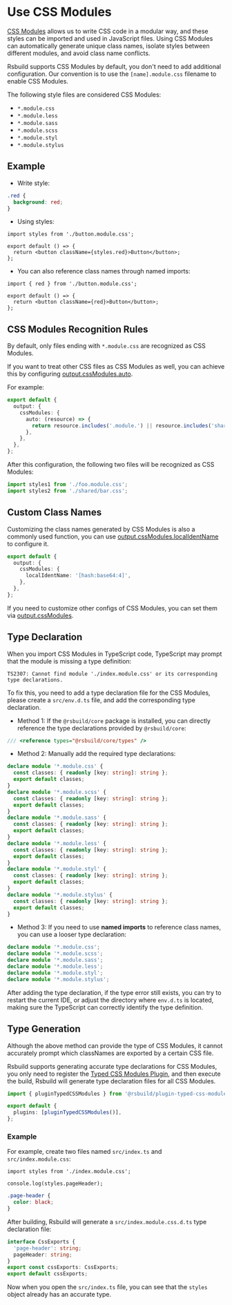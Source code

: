 # Use CSS Modules

[CSS Modules](https://github.com/css-modules/css-modules) allows us to write CSS code in a modular way, and these styles can be imported and used in JavaScript files. Using CSS Modules can automatically generate unique class names, isolate styles between different modules, and avoid class name conflicts.

Rsbuild supports CSS Modules by default, you don't need to add additional configuration. Our convention is to use the `[name].module.css` filename to enable CSS Modules.

The following style files are considered CSS Modules:

- `*.module.css`
- `*.module.less`
- `*.module.sass`
- `*.module.scss`
- `*.module.styl`
- `*.module.stylus`

## Example

- Write style:

```css title="button.module.css"
.red {
  background: red;
}
```

- Using styles:

```tsx title="Button.tsx"
import styles from './button.module.css';

export default () => {
  return <button className={styles.red}>Button</button>;
};
```

- You can also reference class names through named imports:

```tsx title="Button.tsx"
import { red } from './button.module.css';

export default () => {
  return <button className={red}>Button</button>;
};
```

## CSS Modules Recognition Rules

By default, only files ending with `*.module.css` are recognized as CSS Modules.

If you want to treat other CSS files as CSS Modules as well, you can achieve this by configuring [output.cssModules.auto](/config/output/css-modules#cssmodulesauto).

For example:

```ts
export default {
  output: {
    cssModules: {
      auto: (resource) => {
        return resource.includes('.module.') || resource.includes('shared/');
      },
    },
  },
};
```

After this configuration, the following two files will be recognized as CSS Modules:

```ts
import styles1 from './foo.module.css';
import styles2 from './shared/bar.css';
```

## Custom Class Names

Customizing the class names generated by CSS Modules is also a commonly used function, you can use [output.cssModules.localIdentName](/config/output/css-modules#cssmoduleslocalidentname) to configure it.

```ts
export default {
  output: {
    cssModules: {
      localIdentName: '[hash:base64:4]',
    },
  },
};
```

If you need to customize other configs of CSS Modules, you can set them via [output.cssModules](/config/output/css-modules).

## Type Declaration

When you import CSS Modules in TypeScript code, TypeScript may prompt that the module is missing a type definition:

```
TS2307: Cannot find module './index.module.css' or its corresponding type declarations.
```

To fix this, you need to add a type declaration file for the CSS Modules, please create a `src/env.d.ts` file, and add the corresponding type declaration.

- Method 1: If the `@rsbuild/core` package is installed, you can directly reference the type declarations provided by `@rsbuild/core`:

```ts
/// <reference types="@rsbuild/core/types" />
```

- Method 2: Manually add the required type declarations:

```ts title="src/env.d.ts"
declare module '*.module.css' {
  const classes: { readonly [key: string]: string };
  export default classes;
}
declare module '*.module.scss' {
  const classes: { readonly [key: string]: string };
  export default classes;
}
declare module '*.module.sass' {
  const classes: { readonly [key: string]: string };
  export default classes;
}
declare module '*.module.less' {
  const classes: { readonly [key: string]: string };
  export default classes;
}
declare module '*.module.styl' {
  const classes: { readonly [key: string]: string };
  export default classes;
}
declare module '*.module.stylus' {
  const classes: { readonly [key: string]: string };
  export default classes;
}
```

- Method 3: If you need to use **named imports** to reference class names, you can use a looser type declaration:

```ts title="src/env.d.ts"
declare module '*.module.css';
declare module '*.module.scss';
declare module '*.module.sass';
declare module '*.module.less';
declare module '*.module.styl';
declare module '*.module.stylus';
```

After adding the type declaration, if the type error still exists, you can try to restart the current IDE, or adjust the directory where `env.d.ts` is located, making sure the TypeScript can correctly identify the type definition.

## Type Generation

Although the above method can provide the type of CSS Modules, it cannot accurately prompt which classNames are exported by a certain CSS file.

Rsbuild supports generating accurate type declarations for CSS Modules, you only need to register the [Typed CSS Modules Plugin](/plugins/list/plugin-typed-css-modules), and then execute the build, Rsbuild will generate type declaration files for all CSS Modules.

```ts file=rsbuild.config.ts
import { pluginTypedCSSModules } from '@rsbuild/plugin-typed-css-modules';

export default {
  plugins: [pluginTypedCSSModules()],
};
```

### Example

For example, create two files named `src/index.ts` and `src/index.module.css`:

```tsx title="src/index.ts"
import styles from './index.module.css';

console.log(styles.pageHeader);
```

```css title="src/index.module.css"
.page-header {
  color: black;
}
```

After building, Rsbuild will generate a `src/index.module.css.d.ts` type declaration file:

```ts title="src/index.module.css.d.ts"
interface CssExports {
  'page-header': string;
  pageHeader: string;
}
export const cssExports: CssExports;
export default cssExports;
```

Now when you open the `src/index.ts` file, you can see that the `styles` object already has an accurate type.
